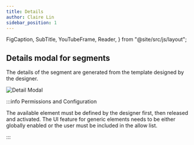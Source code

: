 ```yaml
---
title: Details
author: Claire Lin
sidebar_position: 1
---
```


  FigCaption,
  SubTitle,
  YouTubeFrame,
  Reader,
} from "@site/src/js/layout";

<SubTitle text="The detail modal displays the primary content of the segment." />
<Reader text="User" />

## Details modal for segments

The details of the segment are generated from the template designed by the designer.

![Detail Modal](/img/labimotion/segment-detail-modal.png)

:::info Permissions and Configuration

The available element must be defined by the designer first, then released and activated. The UI feature for generic elements needs to be either globally enabled or the user must be included in the allow list.

:::

